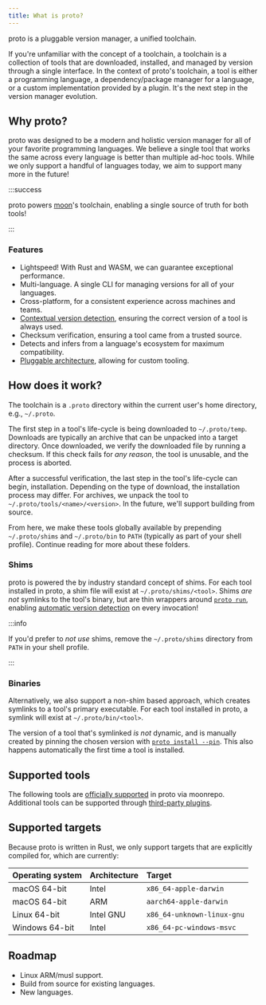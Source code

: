 ```yaml
---
title: What is proto?
---
```



<HeaderLabel text="3 min" />

proto is a pluggable version manager, a unified toolchain.

If you're unfamiliar with the concept of a toolchain, a toolchain is a collection of tools that are
downloaded, installed, and managed by version through a single interface. In the context of proto's
toolchain, a tool is either a programming language, a dependency/package manager for a language, or
a custom implementation provided by a plugin. It's the next step in the version manager evolution.

## Why proto?

proto was designed to be a modern and holistic version manager for all of your favorite programming
languages. We believe a single tool that works the same across every language is better than
multiple ad-hoc tools. While we only support a handful of languages today, we aim to support many
more in the future!

:::success

proto powers [moon](/moon)'s toolchain, enabling a single source of truth for both tools!

:::

### Features

- Lightspeed! With Rust and WASM, we can guarantee exceptional performance.
- Multi-language. A single CLI for managing versions for all of your languages.
- Cross-platform, for a consistent experience across machines and teams.
- [Contextual version detection](./proto/detection), ensuring the correct version of a tool is
  always used.
- Checksum verification, ensuring a tool came from a trusted source.
- Detects and infers from a language's ecosystem for maximum compatibility.
- [Pluggable architecture](./proto/plugins), allowing for custom tooling.

## How does it work?

The toolchain is a `.proto` directory within the current user's home directory, e.g., `~/.proto`.

The first step in a tool's life-cycle is being downloaded to `~/.proto/temp`. Downloads are
typically an archive that can be unpacked into a target directory. Once downloaded, we verify the
downloaded file by running a checksum. If this check fails for _any reason_, the tool is unusable,
and the process is aborted.

After a successful verification, the last step in the tool's life-cycle can begin, installation.
Depending on the type of download, the installation process may differ. For archives, we unpack the
tool to `~/.proto/tools/<name>/<version>`. In the future, we'll support building from source.

From here, we make these tools globally available by prepending `~/.proto/shims` and `~/.proto/bin`
to `PATH` (typically as part of your shell profile). Continue reading for more about these folders.

### Shims

proto is powered the by industry standard concept of shims. For each tool installed in proto, a shim
file will exist at `~/.proto/shims/<tool>`. Shims _are not_ symlinks to the tool's binary, but are
thin wrappers around [`proto run`](./proto/commands/run), enabling
[automatic version detection](./proto/detection) on every invocation!

:::info

If you'd prefer to _not use_ shims, remove the `~/.proto/shims` directory from `PATH` in your shell
profile.

:::

### Binaries

Alternatively, we also support a non-shim based approach, which creates symlinks to a tool's primary
executable. For each tool installed in proto, a symlink will exist at `~/.proto/bin/<tool>`.

The version of a tool that's symlinked _is not_ dynamic, and is manually created by pinning the
chosen version with [`proto install --pin`](./proto/commands/install). This also happens
automatically the first time a tool is installed.

## Supported tools

The following tools are [officially supported](./proto/tools) in proto via moonrepo. Additional
tools can be supported through [third-party plugins](./proto/plugins).

<ToolsGrid cols={6} />

## Supported targets

Because proto is written in Rust, we only support targets that are explicitly compiled for, which
are currently:

| Operating system | Architecture | Target                     |
| :--------------- | :----------- | :------------------------- |
| macOS 64-bit     | Intel        | `x86_64-apple-darwin`      |
| macOS 64-bit     | ARM          | `aarch64-apple-darwin`     |
| Linux 64-bit     | Intel GNU    | `x86_64-unknown-linux-gnu` |
| Windows 64-bit   | Intel        | `x86_64-pc-windows-msvc`   |

<!--
| Linux 64-bit     | ARM GNU      | `aarch64-unknown-linux-gnu` |
| Linux 64-bit     | Intel musl   | `x86_64-unknown-linux-musl` |
| Linux 64-bit     | ARM musl     | `aarch64-unknown-linux-musl` | -->

## Roadmap

- Linux ARM/musl support.
- Build from source for existing languages.
- New languages.
